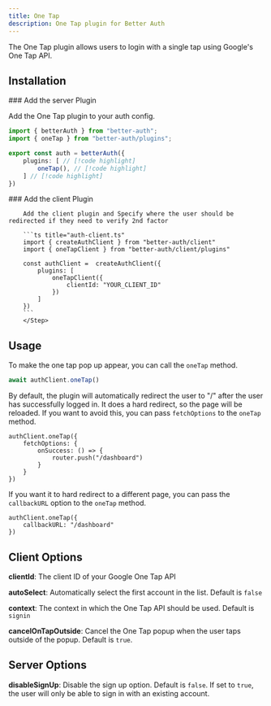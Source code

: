 ```yaml
---
title: One Tap
description: One Tap plugin for Better Auth
---
```


The One Tap plugin allows users to login with a single tap using Google's One Tap API.

## Installation

<Steps>
<Step>
### Add the server Plugin

Add the One Tap plugin to your auth config.

```ts title="auth.ts"
import { betterAuth } from "better-auth";
import { oneTap } from "better-auth/plugins";

export const auth = betterAuth({
    plugins: [ // [!code highlight]
        oneTap(), // [!code highlight]
    ] // [!code highlight]
})
```
</Step>

<Step>
        ### Add the client Plugin

        Add the client plugin and Specify where the user should be redirected if they need to verify 2nd factor

        ```ts title="auth-client.ts"
        import { createAuthClient } from "better-auth/client"
        import { oneTapClient } from "better-auth/client/plugins"

        const authClient =  createAuthClient({
            plugins: [
                oneTapClient({
                    clientId: "YOUR_CLIENT_ID"
                })
            ]
        })
        ```
        </Step>
</Steps>

## Usage

To make the one tap pop up appear, you can call the `oneTap` method.

```ts
await authClient.oneTap()
```

By default, the plugin will automatically redirect the user to "/" after the user has successfully logged in. It does a hard redirect, so the page will be reloaded. If you want to 
avoid this, you can pass `fetchOptions` to the `oneTap` method.

```tsx
authClient.oneTap({
    fetchOptions: {
        onSuccess: () => {
            router.push("/dashboard")
        }
    }
})
```

If you want it to hard redirect to a different page, you can pass the `callbackURL` option to the `oneTap` method.

```tsx
authClient.oneTap({
    callbackURL: "/dashboard"
})
```

## Client Options

**clientId**: The client ID of your Google One Tap API

**autoSelect**: Automatically select the first account in the list. Default is `false`

**context**: The context in which the One Tap API should be used. Default is `signin`

**cancelOnTapOutside**: Cancel the One Tap popup when the user taps outside of the popup. Default is `true`.

## Server Options

**disableSignUp**: Disable the sign up option. Default is `false`. If set to `true`, the user will only be able to sign in with an existing account.